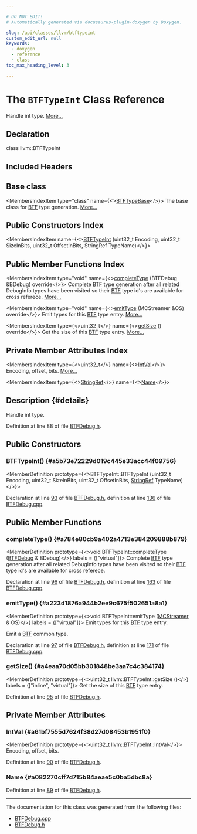 ```yaml
---

# DO NOT EDIT!
# Automatically generated via docusaurus-plugin-doxygen by Doxygen.

slug: /api/classes/llvm/btftypeint
custom_edit_url: null
keywords:
  - doxygen
  - reference
  - class
toc_max_heading_level: 3

---
```





# The `BTFTypeInt` Class Reference

<DoxygenPage pluginConfig={pluginConfig}>

Handle int type. <a href="#details">More...</a>

## Declaration

<CodeBlock>class llvm::BTFTypeInt</CodeBlock>

## Included Headers

<IncludesList>
<IncludesListItem
  filePath="Target/BPF/BTFDebug.h"
  permalink="/docs/api/files/lib/lib/target/lib/target/bpf/btfdebug-h"
  isLocal="true" />
</IncludesList>

## Base class

<MembersIndex>

<MembersIndexItem
  type="class"
  name={<><a href="/docs/api/classes/llvm/btftypebase">BTFTypeBase</a></>}>
The base class for <a href="/docs/api/namespaces/llvm/btf">BTF</a> type generation. <a href="/docs/api/classes/llvm/btftypebase/#details">More...</a>
</MembersIndexItem>

</MembersIndex>

## Public Constructors Index

<MembersIndex>

<MembersIndexItem
  name={<><a href="#a5b73e72229d019c445e33acc44f09756">BTFTypeInt</a> (uint32&#95;t Encoding, uint32&#95;t SizeInBits, uint32&#95;t OffsetInBits, StringRef TypeName)</>}>
</MembersIndexItem>

</MembersIndex>

## Public Member Functions Index

<MembersIndex>

<MembersIndexItem
  type="void"
  name={<><a href="#a784e80cb9a402a4713e384209888b879">completeType</a> (BTFDebug &amp;BDebug) override</>}>
Complete <a href="/docs/api/namespaces/llvm/btf">BTF</a> type generation after all related DebugInfo types have been visited so their <a href="/docs/api/namespaces/llvm/btf">BTF</a> type id&#39;s are available for cross referece. <a href="#a784e80cb9a402a4713e384209888b879">More...</a>
</MembersIndexItem>

<MembersIndexItem
  type="void"
  name={<><a href="#a223d1876a944b2ee9c675f502651a8a1">emitType</a> (MCStreamer &amp;OS) override</>}>
Emit types for this <a href="/docs/api/namespaces/llvm/btf">BTF</a> type entry. <a href="#a223d1876a944b2ee9c675f502651a8a1">More...</a>
</MembersIndexItem>

<MembersIndexItem
  type={<>uint32&#95;t</>}
  name={<><a href="#a4eaa70d05bb301848be3aa7c4c384174">getSize</a> () override</>}>
Get the size of this <a href="/docs/api/namespaces/llvm/btf">BTF</a> type entry. <a href="#a4eaa70d05bb301848be3aa7c4c384174">More...</a>
</MembersIndexItem>

</MembersIndex>

## Private Member Attributes Index

<MembersIndex>

<MembersIndexItem
  type={<>uint32&#95;t</>}
  name={<><a href="#a61bf7555d7624f38d27d08453b1951f0">IntVal</a></>}>
Encoding, offset, bits. <a href="#a61bf7555d7624f38d27d08453b1951f0">More...</a>
</MembersIndexItem>

<MembersIndexItem
  type={<><a href="/docs/api/classes/llvm/stringref">StringRef</a></>}
  name={<><a href="#a082270cff7d715b84aeae5c0ba5dbc8a">Name</a></>}>
</MembersIndexItem>

</MembersIndex>

## Description {#details}

Handle int type.

Definition at line 88 of file <a href="/docs/api/files/lib/lib/target/lib/target/bpf/btfdebug-h">BTFDebug.h</a>.

<SectionDefinition>

## Public Constructors

### BTFTypeInt() {#a5b73e72229d019c445e33acc44f09756}

<MemberDefinition
  prototype={<>BTFTypeInt::BTFTypeInt (uint32&#95;t Encoding, uint32&#95;t SizeInBits, uint32&#95;t OffsetInBits, <a href="/docs/api/classes/llvm/stringref">StringRef</a> TypeName)</>}>

Declaration at line <a href="/docs/api/files/lib/lib/target/lib/target/bpf/btfdebug-h/#l00093">93</a> of file <a href="/docs/api/files/lib/lib/target/lib/target/bpf/btfdebug-h">BTFDebug.h</a>, definition at line <a href="/docs/api/files/lib/lib/target/lib/target/bpf/btfdebug-cpp/#l00136">136</a> of file <a href="/docs/api/files/lib/lib/target/lib/target/bpf/btfdebug-cpp">BTFDebug.cpp</a>.
</MemberDefinition>

</SectionDefinition>

<SectionDefinition>

## Public Member Functions

### completeType() {#a784e80cb9a402a4713e384209888b879}

<MemberDefinition
  prototype={<>void BTFTypeInt::completeType (<a href="/docs/api/classes/llvm/btfdebug">BTFDebug</a> &amp; BDebug)</>}
  labels = {["virtual"]}>
Complete <a href="/docs/api/namespaces/llvm/btf">BTF</a> type generation after all related DebugInfo types have been visited so their <a href="/docs/api/namespaces/llvm/btf">BTF</a> type id&#39;s are available for cross referece.

Declaration at line <a href="/docs/api/files/lib/lib/target/lib/target/bpf/btfdebug-h/#l00096">96</a> of file <a href="/docs/api/files/lib/lib/target/lib/target/bpf/btfdebug-h">BTFDebug.h</a>, definition at line <a href="/docs/api/files/lib/lib/target/lib/target/bpf/btfdebug-cpp/#l00163">163</a> of file <a href="/docs/api/files/lib/lib/target/lib/target/bpf/btfdebug-cpp">BTFDebug.cpp</a>.
</MemberDefinition>

### emitType() {#a223d1876a944b2ee9c675f502651a8a1}

<MemberDefinition
  prototype={<>void BTFTypeInt::emitType (<a href="/docs/api/classes/llvm/mcstreamer">MCStreamer</a> &amp; OS)</>}
  labels = {["virtual"]}>
Emit types for this <a href="/docs/api/namespaces/llvm/btf">BTF</a> type entry.

Emit a <a href="/docs/api/namespaces/llvm/btf">BTF</a> common type.

Declaration at line <a href="/docs/api/files/lib/lib/target/lib/target/bpf/btfdebug-h/#l00097">97</a> of file <a href="/docs/api/files/lib/lib/target/lib/target/bpf/btfdebug-h">BTFDebug.h</a>, definition at line <a href="/docs/api/files/lib/lib/target/lib/target/bpf/btfdebug-cpp/#l00171">171</a> of file <a href="/docs/api/files/lib/lib/target/lib/target/bpf/btfdebug-cpp">BTFDebug.cpp</a>.
</MemberDefinition>

### getSize() {#a4eaa70d05bb301848be3aa7c4c384174}

<MemberDefinition
  prototype={<>uint32&#95;t llvm::BTFTypeInt::getSize ()</>}
  labels = {["inline", "virtual"]}>
Get the size of this <a href="/docs/api/namespaces/llvm/btf">BTF</a> type entry.

Definition at line <a href="/docs/api/files/lib/lib/target/lib/target/bpf/btfdebug-h/#l00095">95</a> of file <a href="/docs/api/files/lib/lib/target/lib/target/bpf/btfdebug-h">BTFDebug.h</a>.
</MemberDefinition>

</SectionDefinition>

<SectionDefinition>

## Private Member Attributes

### IntVal {#a61bf7555d7624f38d27d08453b1951f0}

<MemberDefinition
  prototype={<>uint32&#95;t llvm::BTFTypeInt::IntVal</>}>
Encoding, offset, bits.

Definition at line <a href="/docs/api/files/lib/lib/target/lib/target/bpf/btfdebug-h/#l00090">90</a> of file <a href="/docs/api/files/lib/lib/target/lib/target/bpf/btfdebug-h">BTFDebug.h</a>.
</MemberDefinition>

### Name {#a082270cff7d715b84aeae5c0ba5dbc8a}

<MemberDefinition
  prototype="StringRef llvm::BTFTypeInt::Name">

Definition at line <a href="/docs/api/files/lib/lib/target/lib/target/bpf/btfdebug-h/#l00089">89</a> of file <a href="/docs/api/files/lib/lib/target/lib/target/bpf/btfdebug-h">BTFDebug.h</a>.
</MemberDefinition>

</SectionDefinition>

<hr/>

The documentation for this class was generated from the following files:

<ul>
<li><a href="/docs/api/files/lib/lib/target/lib/target/bpf/btfdebug-cpp">BTFDebug.cpp</a></li>
<li><a href="/docs/api/files/lib/lib/target/lib/target/bpf/btfdebug-h">BTFDebug.h</a></li>
</ul>

</DoxygenPage>
